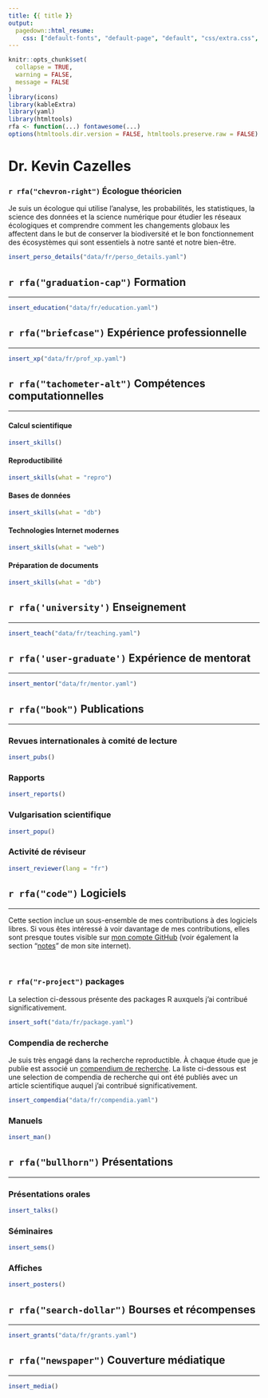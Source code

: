 ```yaml
---
title: {{ title }}
output:
  pagedown::html_resume:
    css: ["default-fonts", "default-page", "default", "css/extra.css", "css/fonts.css"]
---
```



```r
knitr::opts_chunk$set(
  collapse = TRUE,
  warning = FALSE,
  message = FALSE
)
library(icons)
library(kableExtra)
library(yaml)
library(htmltools)
rfa <- function(...) fontawesome(...)
options(htmltools.dir.version = FALSE, htmltools.preserve.raw = FALSE)
```




<div class="details_container">

<div class="left details font90 width62">

<div class="main_title">
  <h1> Dr. Kevin Cazelles </h1>
  <h3> `r rfa("chevron-right")` Écologue théoricien </h3>
</div>

Je suis un écologue qui utilise l'analyse, les probabilités, les statistiques, la science des données et la science numérique pour étudier les réseaux écologiques et comprendre comment les changements globaux les affectent dans le but de conserver la biodiversité et le bon fonctionnement des écosystèmes qui sont essentiels à notre santé et notre bien-être.

</div>


<div class="right details font85 width38">

```R
insert_perso_details("data/fr/perso_details.yaml")
```  
</div>


</div>



<div class="left sections_container width100">



## `r rfa("graduation-cap")` Formation

<hr>

```R
insert_education("data/fr/education.yaml")
```


## `r rfa("briefcase")` Expérience professionnelle

<hr>


```R
insert_xp("data/fr/prof_xp.yaml")
```

## `r rfa("tachometer-alt")` Compétences computationnelles

<hr>


<div class="left details width100">


<div class="left width50">

#### Calcul scientifique

```R
insert_skills()
```

#### Reproductibilité

```R
insert_skills(what = "repro")
```

</div>


<div class="right width50">

#### Bases de données

```R
insert_skills(what = "db")
```


#### Technologies Internet modernes

```R
insert_skills(what = "web")
```

#### Préparation de documents

```R
insert_skills(what = "db")
```

</div>


</div>



## `r rfa('university')` Enseignement

<hr>

```R
insert_teach("data/fr/teaching.yaml")
```

## `r rfa('user-graduate')` Expérience de mentorat

<hr>

```R
insert_mentor("data/fr/mentor.yaml")
```



## `r rfa("book")` Publications

<hr>

### Revues internationales à comité de lecture

```R
insert_pubs()
```

### Rapports

```R
insert_reports()
```

### Vulgarisation scientifique

```R
insert_popu()
```


### Activité de réviseur

```R
insert_reviewer(lang = "fr")
```



## `r rfa("code")` Logiciels

<hr>

Cette section inclue un sous-ensemble de mes contributions à des logiciels libres. Si vous êtes intéressé à voir davantage de mes contributions, elles sont presque toutes visible sur [mon compte GitHub](https://github.com/KevCaz) (voir également la section "[notes](https://kevcaz.github.io/notes/)" de mon site internet). 

<br>



### `r rfa("r-project")` packages

<div class="font90">

La selection ci-dessous présente des packages R auxquels j'ai contribué significativement. 

</div>

```R
insert_soft("data/fr/package.yaml")
```


### Compendia de recherche

<div class="font90">

Je suis très engagé dans la recherche reproductible. À chaque étude que je publie est associé un [compendium de recherche](https://research-compendium.science/). La liste ci-dessous est une selection de compendia de recherche qui ont été publiés avec un article scientifique auquel j'ai contribué significativement. 

</div>

```R
insert_compendia("data/fr/compendia.yaml")
```


### Manuels  

```R
insert_man()
```




## `r rfa("bullhorn")` Présentations

<hr>


### Présentations orales

```R
insert_talks()
```

### Séminaires

```R
insert_sems()
```

### Affiches

```R
insert_posters()
```



## `r rfa("search-dollar")` Bourses et récompenses

<hr>

```R
insert_grants("data/fr/grants.yaml")
```



## `r rfa("newspaper")` Couverture médiatique

<hr>

<div class="left details">

```R
insert_media()
```

</div>


</div>
